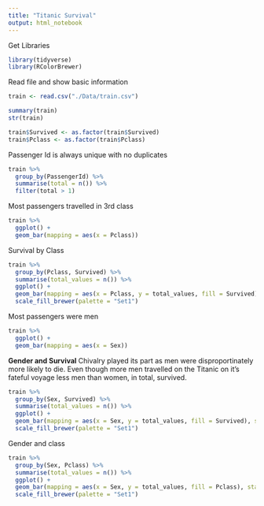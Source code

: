 ```yaml
---
title: "Titanic Survival"
output: html_notebook
---
```


Get Libraries
```r
library(tidyverse)
library(RColorBrewer)

```

Read file and show basic information
```r
train <- read.csv("./Data/train.csv")

summary(train)
str(train)

train$Survived <- as.factor(train$Survived)
train$Pclass <- as.factor(train$Pclass)
```

Passenger Id is always unique with no duplicates
```r
train %>% 
  group_by(PassengerId) %>% 
  summarise(total = n()) %>% 
  filter(total > 1)
```
Most passengers travelled in 3rd class
```r
train %>% 
  ggplot() +
  geom_bar(mapping = aes(x = Pclass))
```
Survival by Class
```r
train %>% 
  group_by(Pclass, Survived) %>% 
  summarise(total_values = n()) %>%  
  ggplot() +
  geom_bar(mapping = aes(x = Pclass, y = total_values, fill = Survived), stat = "identity") +
  scale_fill_brewer(palette = "Set1")
```

Most passengers were men
```r
train %>% 
  ggplot() +
  geom_bar(mapping = aes(x = Sex))
```
**Gender and Survival**
Chivalry played its part as men were disproportinately more likely to die. Even though more men travelled on the Titanic on it's fateful voyage less men than women, in total, survived.
```r
train %>%
  group_by(Sex, Survived) %>% 
  summarise(total_values = n()) %>% 
  ggplot() +
  geom_bar(mapping = aes(x = Sex, y = total_values, fill = Survived), stat = "identity") +
  scale_fill_brewer(palette = "Set1")
```
Gender and class
```r
train %>%
  group_by(Sex, Pclass) %>% 
  summarise(total_values = n()) %>% 
  ggplot() +
  geom_bar(mapping = aes(x = Sex, y = total_values, fill = Pclass), stat = "identity") +
  scale_fill_brewer(palette = "Set1")
```


